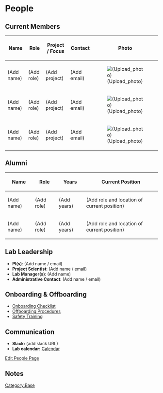 = People =

== Current Members ==
{| class="wikitable sortable"
! Name
! Role
! Project / Focus
! Contact
! Photo
|-
| (Add name)|| (Add role) || (Add project) || (Add email) || [[File:(Upload photo)]]
|-
| (Add name)|| (Add role) || (Add project) || (Add email) || [[File:(Upload photo)]]
|-
| (Add name)|| (Add role) || (Add project) || (Add email) || [[File:(Upload photo)]]
|}

== Alumni ==
{| class="wikitable"
! Name !! Role !! Years !! Current Position
|-
| (Add name) || (Add role) || (Add years) || (Add role and location of current position)
|-
| (Add name) || (Add role) || (Add years) || (Add role and location of current position)
|}

== Lab Leadership ==
* '''PI(s)''': (Add name / email)
* '''Project Scientist''': (Add name / email)
* '''Lab Manager(s)''': (Add name)  
* '''Administrative Contact''': (Add name / email)

== Onboarding & Offboarding ==
* [[Onboarding Checklist]]
* [[Offboarding Procedures]]
* [[Safety Training]]

== Communication ==
* '''Slack:'''  (add slack URL)
* '''Lab calendar:''' [[Calendar]]
[[Special:FormEdit/People/Main|Edit People Page]]


== Notes ==


[[Category:Base]]
